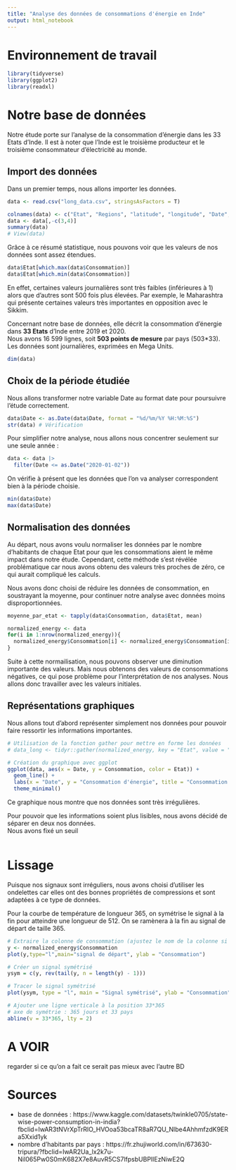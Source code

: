 ```yaml
---
title: "Analyse des données de consommations d'énergie en Inde"
output: html_notebook
---
```


# Environnement de travail

```r
library(tidyverse)
library(ggplot2)
library(readxl)
```

# Notre base de données

Notre étude porte sur l'analyse de la consommation d'énergie dans les 33 Etats d'Inde. Il est à noter que l’Inde est le troisième producteur et le troisième consommateur d’électricité au monde.


## Import des données

Dans un premier temps, nous allons importer les données.

```r
data <- read.csv("long_data.csv", stringsAsFactors = T)

colnames(data) <- c("Etat", "Regions", "latitude", "longitude", "Date", "Consommation")
data <- data[,-c(3,4)]
summary(data)
# View(data)
```

Grâce à ce résumé statistique, nous pouvons voir que les valeurs de nos données sont assez étendues.\

```r
data$Etat[which.max(data$Consommation)]
data$Etat[which.min(data$Consommation)]
```

En effet, certaines valeurs journalières sont très faibles (inférieures à 1) alors que d'autres sont 500 fois plus élevées. Par exemple, le Maharashtra qui présente certaines valeurs très importantes en opposition avec le Sikkim. 

Concernant notre base de données, elle décrit la consommation d'énergie dans **33 Etats** d'Inde entre 2019 et 2020. \
Nous avons 16 599 lignes, soit **503 points de mesure** par pays (503*33). Les données sont journalières, exprimées en Mega Units.

```r
dim(data)
```


## Choix de la période étudiée

Nous allons transformer notre variable Date au format date pour poursuivre l'étude correctement.

```r
data$Date <- as.Date(data$Date, format = "%d/%m/%Y %H:%M:%S")
str(data) # Vérification
```

Pour simplifier notre analyse, nous allons nous concentrer seulement sur une seule année : 

```r
data <- data |> 
  filter(Date <= as.Date("2020-01-02"))
```

On vérifie à présent que les données que l'on va analyser correspondent bien à la période choisie. 

```r
min(data$Date)
max(data$Date)
```

## Normalisation des données 

Au départ, nous avons voulu normaliser les données par le nombre d'habitants de chaque Etat pour que les consommations aient le même impact dans notre étude. Cependant, cette méthode s'est révélée problématique car nous avons obtenu des valeurs très proches de zéro, ce qui aurait compliqué les calculs.

Nous avons donc choisi de réduire les données de consommation, en soustrayant la moyenne, pour continuer notre analyse avec données moins disproportionnées.

```r
moyenne_par_etat <- tapply(data$Consommation, data$Etat, mean)

normalized_energy <- data
for(i in 1:nrow(normalized_energy)){
  normalized_energy$Consommation[i] <- normalized_energy$Consommation[i] - moyenne_par_etat[normalized_energy$Etat[i]]
}
```


Suite à cette normailisation, nous pouvons observer une diminution importante des valeurs. Mais nous obtenons des valeurs de consommations négatives, ce qui pose problème pour l'interprétation de nos analyses. 
Nous allons donc travailler avec les valeurs initiales. 

## Représentations graphiques 

Nous allons tout d'abord représenter simplement nos données pour pouvoir faire ressortir les informations importantes. 

```r
# Utilisation de la fonction gather pour mettre en forme les données
# data_long <- tidyr::gather(normalized_energy, key = "Etat", value = "Consommation", -Date)

# Création du graphique avec ggplot
ggplot(data, aes(x = Date, y = Consommation, color = Etat)) +
  geom_line() +
  labs(x = "Date", y = "Consommation d'énergie", title = "Consommation d'énergie par état") +
  theme_minimal()
```
Ce graphique nous montre que nos données sont très irrégulières. \

Pour pouvoir que les informations soient plus lisibles, nous avons décidé de séparer en deux nos données. \
Nous avons fixé un seuil

```r

```






# Lissage
Puisque nos signaux sont irréguliers, nous avons choisi d'utiliser les ondelettes car elles ont des bonnes propriétés de compressions et sont adaptées à ce type de données. 


Pour la courbe de température de longueur 365, on symétrise le signal à la fin pour atteindre une longueur de 512. On se ramènera à la fin au signal de départ de taille 365.

```r
# Extraire la colonne de consommation (ajustez le nom de la colonne si nécessaire)
y <- normalized_energy$Consommation
plot(y,type="l",main="signal de départ", ylab = "Consommation")

# Créer un signal symétrisé
ysym = c(y, rev(tail(y, n = length(y) - 1)))

# Tracer le signal symétrisé
plot(ysym, type = "l", main = "Signal symétrisé", ylab = "Consommation")

# Ajouter une ligne verticale à la position 33*365 
# axe de symétrie : 365 jours et 33 pays 
abline(v = 33*365, lty = 2)
```

# A VOIR

regarder si ce qu'on a fait ce serait pas mieux avec l'autre BD




# Sources 

- base de données : https://www.kaggle.com/datasets/twinkle0705/state-wise-power-consumption-in-india?fbclid=IwAR3tNVrXpTrRlO_HVOoa53bcaTR8aR7QU_Nlbe4AhhmfzdK9ERa5Xxid1yk
- nombre d'habitants par pays : https://fr.zhujiworld.com/in/673630-tripura/?fbclid=IwAR2Ua_lx2k7u-Nil065Pw0S0mK682X7e8AuvR5CS7lfpsbUBPIlEzNiwE2Q